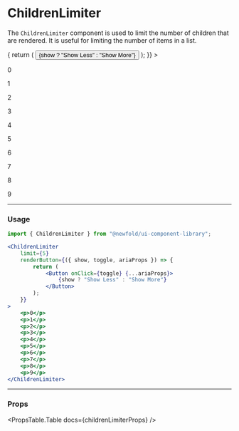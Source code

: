 
# ChildrenLimiter
The `ChildrenLimiter` component is used to limit the number of children that are rendered.
It is useful for limiting the number of items in a list.

<NewfoldRoot>
    <ChildrenLimiter
        limit={5}
        renderButton={({ show, toggle, ariaProps }) => {
            return (
                <Button className="nfd-my-1.5" onClick={toggle} {...ariaProps}>
                    {show ? "Show Less" : "Show More"}
                </Button>
            );
        }}
    >
        <p>0</p>
        <p>1</p>
        <p>2</p>
        <p>3</p>
        <p>4</p>
        <p>5</p>
        <p>6</p>
        <p>7</p>
        <p>8</p>
        <p>9</p>
    </ChildrenLimiter>
</NewfoldRoot>

---
### Usage
```jsx
import { ChildrenLimiter } from "@newfold/ui-component-library";

<ChildrenLimiter
    limit={5}
    renderButton={({ show, toggle, ariaProps }) => {
        return (
            <Button onClick={toggle} {...ariaProps}>
                {show ? "Show Less" : "Show More"}
            </Button>
        );
    }}
>
    <p>0</p>
    <p>1</p>
    <p>2</p>
    <p>3</p>
    <p>4</p>
    <p>5</p>
    <p>6</p>
    <p>7</p>
    <p>8</p>
    <p>9</p>
</ChildrenLimiter>
```

---
### Props
<PropsTable.Table docs={childrenLimiterProps} />
